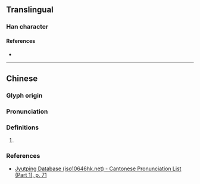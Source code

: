 {{character info}}
==Translingual==

===Han character===
{{Han char|rn=18|rad=刀|as=07|sn=9|four=|canj=RBLN,XRBLN|ids=⿰肙刂}}

====References====
* {{Han ref|kx=0140.020|dkj=01996|dj=0317.090|hdz=10341.010|uh=5248|ud=21064}}

----

==Chinese==
{{zh-forms}}

===Glyph origin===
{{Han etym}}

===Pronunciation===
{{zh-pron
|m=yuān
|c=jyun1
|mc=y
|oc=y
|cat=
}}

===Definitions===
{{zh-hanzi}}

# {{rfdef|zh|sort=刀07}}

===References===
* [http://www.iso10646hk.net/jp/document/download.jsp Jyutping Database (iso10646hk.net) - Cantonese Pronunciation List (Part 1), p. 71]